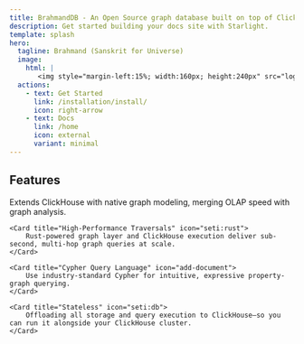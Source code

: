 ```yaml
---
title: BrahmandDB - An Open Source graph database built on top of ClickHouse.
description: Get started building your docs site with Starlight.
template: splash
hero:
  tagline: Brahmand (Sanskrit for Universe)
  image:
    html: |
       <img style="margin-left:15%; width:160px; height:240px" src="logo.svg" alt="B Graph"/>
  actions:
    - text: Get Started
      link: /installation/install/
      icon: right-arrow
    - text: Docs
      link: /home
      icon: external
      variant: minimal
---
```




## Features

<CardGrid>
	<Card title="ClickHouse-native" icon="rocket">
		Extends ClickHouse with native graph modeling, merging OLAP speed with graph analysis.
	</Card>

	<Card title="High-Performance Traversals" icon="seti:rust">
		Rust-powered graph layer and ClickHouse execution deliver sub-second, multi-hop graph queries at scale.
	</Card>

	<Card title="Cypher Query Language" icon="add-document">
		Use industry-standard Cypher for intuitive, expressive property-graph querying.
	</Card>

	<Card title="Stateless" icon="seti:db">
		Offloading all storage and query execution to ClickHouse—so you can run it alongside your ClickHouse cluster.
	</Card>

</CardGrid>

